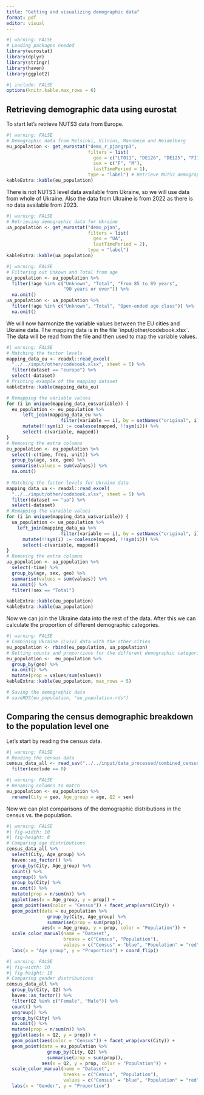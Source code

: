 ```yaml
---
title: "Getting and visualizing demographic data"
format: pdf
editor: visual
---
```


```r
#| warning: FALSE
# Loading packages needed
library(eurostat)
library(dplyr)
library(stringr)
library(haven)
library(ggplot2)
```

```r
#| include: FALSE
options(knitr.kable.max_rows = 6)
```

## Retrieving demographic data using eurostat

To start let's retrieve NUTS3 data from Europe.

```r
#| warning: FALSE
# Demographic data from Helsinki, Vilnius, Mannheim and Heidelberg
eu_population <- get_eurostat("demo_r_pjangrp3", 
                              filters = list(
                                geo = c("LT011", "DE126", "DE125", "FI1B1"),
                                sex = c("F", "M"),
                                lastTimePeriod = 1),
                              type = "label") # Retrieve NUTS3 demographic data
kableExtra::kable(eu_population)
```

There is not NUTS3 level data available from Ukraine, so we will use data from whole of Ukraine. Also the data from Ukraine is from 2022 as there is no data available from 2023.

```r
#| warning: FALSE
# Retrieving demographic data for Ukraine
ua_population <- get_eurostat("demo_pjan",
                              filters = list(
                                geo = "UA",
                                lastTimePeriod = 2),
                              type = "label")
kableExtra::kable(ua_population)
```

```r
#| warning: FALSE
# Filtering out Unkown and Total from age 
eu_population <- eu_population %>%
  filter(!age %in% c("Unknown", "Total", "From 85 to 89 years",
                     "90 years or over")) %>%
  na.omit()
ua_population <- ua_population %>%
  filter(!age %in% c("Unknown", "Total", "Open-ended age class")) %>%
  na.omit()
```

We will now harmonize the variable values between the EU cities and Ukraine data. The mapping data is in the file \`input/other/codebook.xlsx\`. The data will be read from the file and then used to map the variable values.

```r
#| warning: FALSE
# Matching the factor levels
mapping_data_eu <- readxl::read_excel(
  "../../input/other/codebook.xlsx", sheet = 5) %>%
  filter(dataset == "europe") %>% 
  select(-dataset)
# Printing example of the mapping dataset
kableExtra::kable(mapping_data_eu)

# Remapping the variable values
for (i in unique(mapping_data_eu$variable)) {
  eu_population <- eu_population %>%
      left_join(mapping_data_eu %>%
                    filter(variable == i), by = setNames("original", i)) %>%
      mutate(!!sym(i) := coalesce(mapped, !!sym(i))) %>%
      select(-c(variable, mapped))
}
# Removing the extra columns
eu_population <- eu_population %>%
  select(-c(time, freq, unit)) %>%
  group_by(age, sex, geo) %>%
  summarise(values = sum(values)) %>%
  na.omit()
  
# Matching the factor levels for Ukraine data
mapping_data_ua <- readxl::read_excel(
  "../../input/other/codebook.xlsx", sheet = 5) %>%
  filter(dataset == "ua") %>% 
  select(-dataset)
# Remapping the varaible values
for (i in unique(mapping_data_ua$variable)) {
  ua_population <- ua_population %>% 
    left_join(mapping_data_ua %>%
                    filter(variable == i), by = setNames("original", i)) %>%
      mutate(!!sym(i) := coalesce(mapped, !!sym(i))) %>%
      select(-c(variable, mapped))
}
# Removing the extra columns
ua_population <- ua_population %>%
  select(-time) %>%
  group_by(age, sex, geo) %>%
  summarise(values = sum(values)) %>%
  na.omit() %>%
  filter(!sex == "Total")

kableExtra::kable(eu_population)
kableExtra::kable(ua_population)
```

Now we can join the Ukraine data into the rest of the data. After this we can calculate the proportion of different demographic categories.

```r
#| warning: FALSE
# Combining Ukraine (Lviv) data with the other cities
eu_population <- rbind(eu_population, ua_population)
# Getting counts and proportions for the different demographic categories
eu_population <-  eu_population %>%
  group_by(geo) %>%
  na.omit() %>%
  mutate(prop = values/sum(values))
kableExtra::kable(eu_population, max_rows = 5)
```

```r
# Saving the demographic data
# saveRDS(eu_population, "eu_population.rds")
```

## Comparing the census demographic breakdown to the population level one

Let's start by reading the census data.

```r
#| warning: FALSE
# Reading the census data
census_data_all <- read_sav("../../input/data_processed/combined_census_data.sav") %>%
  filter(exclude == 0)
```

```r
#| warning: FALSE
# Renaming columns to match
eu_population <- eu_population %>%
  rename(City = geo, Age_group = age, Q2 = sex)
```

Now we can plot comparisons of the demographic distributions in the census vs. the population.

```r
#| warning: FALSE
#| fig-width: 10
#| fig-height: 8
# Comparing age distributions
census_data_all %>%
  select(City, Age_group) %>%
  haven::as_factor() %>%
  group_by(City, Age_group) %>%
  count() %>%
  ungroup() %>%
  group_by(City) %>%
  na.omit() %>%
  mutate(prop = n/sum(n)) %>%
  ggplot(aes(x = Age_group, y = prop)) +
  geom_point(aes(color = "Census")) + facet_wrap(vars(City)) +
  geom_point(data = eu_population %>%
               group_by(City, Age_group) %>%
               summarise(prop = sum(prop)),
             aes(x = Age_group, y = prop, color = "Population")) +
  scale_color_manual(name = "Dataset",
                     breaks = c("Census", "Population"),
                     values = c("Census" = "blue", "Population" = "red")) +
  labs(x = "Age group", y = "Proportion") + coord_flip()
```

```r
#| warning: FALSE
#| fig-width: 10
#| fig-height: 10
# Comparing gender distributions
census_data_all %>%
  group_by(City, Q2) %>%
  haven::as_factor() %>%
  filter(Q2 %in% c("Female", "Male")) %>%
  count() %>%
  ungroup() %>%
  group_by(City) %>%
  na.omit() %>%
  mutate(prop = n/sum(n)) %>%
  ggplot(aes(x = Q2, y = prop)) +
  geom_point(aes(color = "Census")) + facet_wrap(vars(City)) +
  geom_point(data = eu_population %>%
               group_by(City, Q2) %>%
               summarise(prop = sum(prop)),
             aes(x = Q2, y = prop, color = "Population")) +
  scale_color_manual(name = "Dataset",
                     breaks = c("Census", "Population"),
                     values = c("Census" = "blue", "Population" = "red")) +
  labs(x = "Gender", y = "Proportion")
```
